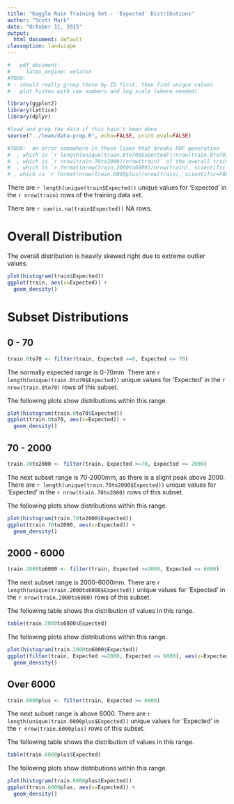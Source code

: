 ```yaml
---
title: "Kaggle Rain Training Set - 'Expected' Distributions"
author: "Scott Mark"
date: "October 11, 2015"
output:
  html_document: default
classoption: landscape
---
```


```r
#   pdf_document:
#     latex_engine: xelatex
#TODO:
# - should really group these by ID first, then find unique values
# - plot histos with raw numbers and log scale (where needed)

library(ggplot2)
library(lattice)
library(dplyr)

#load and prep the data if this hasn't been done
source("../team/data-prep.R", echo=FALSE, print.eval=FALSE)

#TODO:  an error somewhere in these lines that breaks PDF generation
#  , which is `r length(unique(train.0to70$Expected))/nrow(train.0to70)`% of the data
#  , which is `r nrow(train.70to2000)/nrow(train)` of the overall training data
#  , which is `r format(nrow(train.2000to6000)/nrow(train), scientific = FALSE)` of the overall training data
# , which is `r format(nrow(train.6000plus)/nrow(train), scientific=FALSE)` of the overall training data
```

There are `r length(unique(train$Expected))` unique values for 'Expected' in the `r nrow(train)` rows of the training data set.

There are `r sum(is.na(train$Expected))` NA rows.

# Overall Distribution #

The overall distribution is heavily skewed right due to extreme outlier values.

```r
plot(histogram(train$Expected))
ggplot(train, aes(x=Expected)) +
  geom_density()
```


# Subset Distributions #

## 0 - 70 ##
```r
train.0to70 <- filter(train, Expected >=0, Expected <= 70)
```
The normally expected range is 0-70mm.  There are `r length(unique(train.0to70$Expected))` unique values for 'Expected' in the `r nrow(train.0to70)` rows of this subset.

The following plots show distributions within this range.

```r
plot(histogram(train.0to70$Expected))
ggplot(train.0to70, aes(x=Expected)) +
  geom_density()
```


## 70 - 2000 ##
```r
train.70to2000 <- filter(train, Expected >=70, Expected <= 2000)
```

The next subset range is 70-2000mm, as there is a slight peak above 2000.  There are `r length(unique(train.70to2000$Expected))` unique values for 'Expected' in the `r nrow(train.70to2000)` rows of this subset.


The following plots show distributions within this range.

```r
plot(histogram(train.70to2000$Expected))
ggplot(train.70to2000, aes(x=Expected)) +
  geom_density()
```

## 2000 - 6000 ##
```r
train.2000to6000 <- filter(train, Expected >=2000, Expected <= 6000)
```
The next subset range is 2000-6000mm.  There are `r length(unique(train.2000to6000$Expected))` unique values for 'Expected' in the `r nrow(train.2000to6000)` rows of this subset.

The following table shows the distribution of values in this range.

```r
table(train.2000to6000$Expected)
```

The following plots show distributions within this range.

```r
plot(histogram(train.2000to6000$Expected))
ggplot(filter(train, Expected >=2000, Expected <= 6000), aes(x=Expected)) +
  geom_density()
```


## Over 6000 ##
```r
train.6000plus <- filter(train, Expected >= 6000)
```

The next subset range is above 6000.  There are `r length(unique(train.6000plus$Expected))` unique values for 'Expected' in the `r nrow(train.6000plus)` rows of this subset.


The following table shows the distribution of values in this range.

```r
table(train.6000plus$Expected)
```


The following plots show distributions within this range.

```r
plot(histogram(train.6000plus$Expected))
ggplot(train.6000plus, aes(x=Expected)) +
  geom_density()
```
